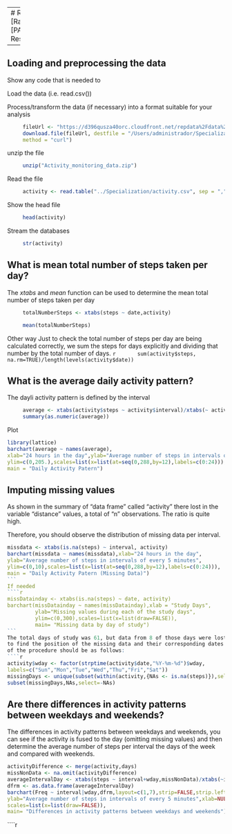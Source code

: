 
---
# Reproducible Research: Peer Assessment 1
________________
## [Rafael Reséndiz Ramírez] (https://github.com/Rafael-Resendiz)
### [PA1_template.Rmd] (https://github.com/Rafael-Resendiz/RepData_PeerAssessment1/edit/master/PA1_template.Rmd)


---


## Loading and preprocessing the data
Show any code that is needed to

Load the data (i.e. read.csv())

Process/transform the data (if necessary) into a format suitable for your analysis  
```r
     fileUrl <- "https://d396qusza40orc.cloudfront.net/repdata%2Fdata%2Factivity.zip?accessType=DOWNLOAD"  
     download.file(fileUrl, destfile = "/Users/administrador/Specialization/Activity_monitoring_data.zip", 
     method = "curl")    
````
unzip the file    
```r
     unzip("Activity_monitoring_data.zip")  
````
Read the file   
```r
     activity <- read.table("../Specialization/activity.csv", sep = ",", header = TRUE)    
```
Show the head file
```r
     head(activity)    
````
Stream the databases
```r
     str(activity)   
```
         

## What is mean total number of steps taken per day?

The *xtabs* and *mean* function can be used to determine the mean total number of steps taken per day

```r
     totalNumberSteps <- xtabs(steps ~ date,activity)

     mean(totalNumberSteps)  
```

Other way
Just to check the total number of steps per day are being calculated correctly, we sum the steps for days explicitly
 and dividing that number by the total number of days.
 ```r
      sum(activity$steps, na.rm=TRUE)/length(levels(activity$date)) 
```
         
 
 
 


## What is the average daily activity pattern?

The dayli activity pattern is defined by the interval

```r
     average <- xtabs(activity$steps ~ activity$interval)/xtabs(~ activity$interval)
     summary(as.numeric(average))   
```
Plot 
         
```r
library(lattice)
barchart(average ~ names(average),
xlab="24 hours in the day",ylab="Average number of steps in intervals of every 5 minutes",
ylim=c(0,205.),scales=list(x=list(at=seq(0,288,by=12),labels=c(0:24))), 
main = "Daily Activity Patern")
```

## Imputing missing values
As shown in the summary of "data frame" called "activity" there lost in the variable "distance" values​​, 
a total of "n" observations. The ratio is quite high. 

Therefore, you should observe the distribution of missing data per interval.

````r
missdata <- xtabs(is.na(steps) ~ interval, activity)
barchart(missdata ~ names(missdata),xlab="24 hours in the day",
ylab="Average number of steps in intervals of every 5 minutes",
ylim=c(0,10),scales=list(x=list(at=seq(0,288,by=12),labels=c(0:24))),
main = "Daily Activity Patern (Missing Data)")
```
If needed 
````r
missDatainday <- xtabs(is.na(steps) ~ date, activity)
barchart(missDatainday ~ names(missDatainday),xlab = "Study Days",
         ylab="Missing values during each of the study days",
         ylim=c(0,300),scales=list(x=list(draw=FALSE)), 
         main= "Missing data by day of study")
``` 
The total days of study was 61, but data from 8 of those days were lost, 
to find the position of the missing data and their corresponding dates
of the procedure should be as follows:
````r
activity$wday <- factor(strptime(activity$date,"%Y-%m-%d")$wday,
labels=c("Sun","Mon","Tue","Wed","Thu","Fri","Sat"))
missingDays <- unique(subset(within(activity,{NAs <- is.na(steps)}),select = c(date,wday,NAs)))
subset(missingDays,NAs,select=-NAs)
````


## Are there differences in activity patterns between weekdays and weekends?

The differences in activity patterns between weekdays and weekends, 
you can see if the activity is fused to the day (omitting missing values​​) 
and then determine the average number of steps per interval the days of the week and compared with weekends. 

````r
activityDifference <- merge(activity,days)
missNonData <- na.omit(activityDifference)
averageIntervalDay <- xtabs(steps ~ interval+wday,missNonData)/xtabs(~interval+wday,missNonData)
dfrm <- as.data.frame(averageIntervalDay)
barchart(Freq ~ interval|wday,dfrm,layout=c(1,7),strip=FALSE,strip.left=TRUE,
ylab="Average number of steps in intervals of every 5 minutes",xlab=NULL,
scales=list(x=list(draw=FALSE)),
main= "Differences in activity patterns between weekdays and weekends")
````
````r
